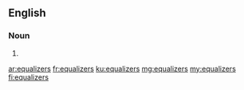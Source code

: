 ==English==

===Noun===
{{head|en|plural}}

# {{plural of|equalizer|lang=en}}

[[ar:equalizers]]
[[fr:equalizers]]
[[ku:equalizers]]
[[mg:equalizers]]
[[my:equalizers]]
[[fi:equalizers]]